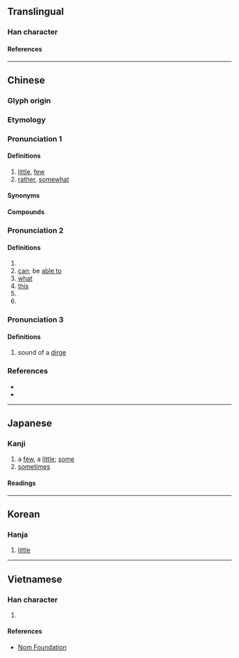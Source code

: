 {{character info/new}}
==Translingual==
{{stroke order|type=animate}}

===Han character===
{{Han char|rn=7|rad=二|as=06|sn=8|four=21101|canj=YPMM|ids=⿱此二}}

====References====
{{Han ref|kx=0087.100|dkj=00268|dj=0183.160|hdz=21441.080|uh=4E9B}}

----

==Chinese==
{{zh-forms}}

===Glyph origin===
{{Han etym}}

===Etymology===
{{rfe|zh}}

===Pronunciation 1===
{{zh-pron
|m=xiē
|m-s=xi1
|c=se1
|h=gd=xia1
|mn=ml:sia/xm,zz:se
|mn_note=sia - literary; se - vernacular
|mn-t=sên1
|mc=1
|oc=2
|ma=zh-xiē.ogg
|cat=a,adv
}}

====Definitions====
{{zh-hanzi}}

# [[little]], [[few]]
# [[rather]], [[somewhat]]

====Synonyms====
{{zh-dial}}

====Compounds====
{{zh-der|一些|些些|些個|些兒|些小|些微|些許|些須|好些|有些|某些|楚些|爭些|的些|這些|那些|險些}}

===Pronunciation 2===
{{zh-pron
|m=suò
|dial=n
|mc=3+2
|oc=1+3
|cat=part,v,pron,n
}}

====Definitions====
{{zh-hanzi}}

# {{non-gloss definition|An exclamatory particle.}}
# [[can]]; be [[able to]]
# [[what]]
# [[this]]  <!-- 廣韻：些，可也。此也。辭也。何也。 Kō Kan-Wa Jiten translates 可 into べし. -->
# {{w|fu (poetry)}}
# {{zh-alt-form|呰}}

===Pronunciation 3===
{{zh-pron
|m=suō
|dial=n
|cat=n
}}

====Definitions====
{{zh-hanzi}}

# sound of a [[dirge]]<!-- 《集韵》桑何切，音娑。挽歌声。 -->

===References===
* {{R:twedu|A00056}}
* {{R:DKJ}}

{{zh-cat|Beginning}}

----

==Japanese==

===Kanji===
{{ja-kanji|grade=|rs=二06}}

# a [[few]], a [[little]]; [[some]]
# [[sometimes]]

====Readings====
{{ja-readings
|goon=さ
|kanon=しゃ
|kun=いささ-か
}}

----

==Korean==

===Hanja===
{{ko-hanja|사}}

# [[little]]

----

==Vietnamese==

===Han character===
{{vi-readings|reading=[[ta]], [[tá]]|rs=二06}}

# {{han tu form of|ta|[[I]]; [[me]]; [[we]]; [[us]]}}

====References====
* [http://nomfoundation.org/common/nom_details.php?codepoint=4e9b Nom Foundation]